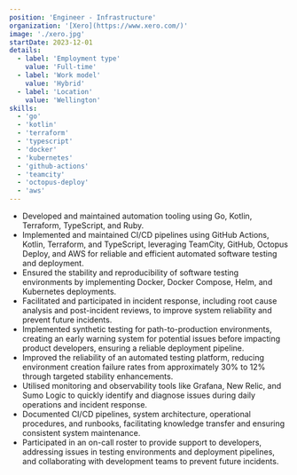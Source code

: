 ```yaml
---
position: 'Engineer - Infrastructure'
organization: '[Xero](https://www.xero.com/)'
image: './xero.jpg'
startDate: 2023-12-01
details:
  - label: 'Employment type'
    value: 'Full-time'
  - label: 'Work model'
    value: 'Hybrid'
  - label: 'Location'
    value: 'Wellington'
skills:
  - 'go'
  - 'kotlin'
  - 'terraform'
  - 'typescript'
  - 'docker'
  - 'kubernetes'
  - 'github-actions'
  - 'teamcity'
  - 'octopus-deploy'
  - 'aws'
---
```


- Developed and maintained automation tooling using Go, Kotlin, Terraform, TypeScript, and Ruby.
- Implemented and maintained CI/CD pipelines using GitHub Actions, Kotlin, Terraform, and TypeScript, leveraging TeamCity, GitHub, Octopus Deploy, and AWS for reliable and efficient automated software testing and deployment.
- Ensured the stability and reproducibility of software testing environments by implementing Docker, Docker Compose, Helm, and Kubernetes deployments.
- Facilitated and participated in incident response, including root cause analysis and post-incident reviews, to improve system reliability and prevent future incidents.
- Implemented synthetic testing for path-to-production environments, creating an early warning system for potential issues before impacting product developers, ensuring a reliable deployment pipeline.
- Improved the reliability of an automated testing platform, reducing environment creation failure rates from approximately 30% to 12% through targeted stability enhancements.
- Utilised monitoring and observability tools like Grafana, New Relic, and Sumo Logic to quickly identify and diagnose issues during daily operations and incident response.
- Documented CI/CD pipelines, system architecture, operational procedures, and runbooks, facilitating knowledge transfer and ensuring consistent system maintenance.
- Participated in an on-call roster to provide support to developers, addressing issues in testing environments and deployment pipelines, and collaborating with development teams to prevent future incidents.
